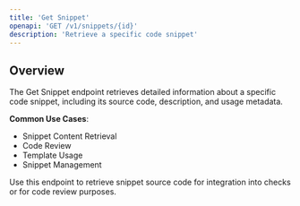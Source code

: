 ```yaml
---
title: 'Get Snippet'
openapi: 'GET /v1/snippets/{id}'
description: 'Retrieve a specific code snippet'
---
```


## Overview

The Get Snippet endpoint retrieves detailed information about a specific code snippet, including its source code, description, and usage metadata.

**Common Use Cases**:
- Snippet Content Retrieval
- Code Review
- Template Usage
- Snippet Management

<Note>
Use this endpoint to retrieve snippet source code for integration into checks or for code review purposes.
</Note>